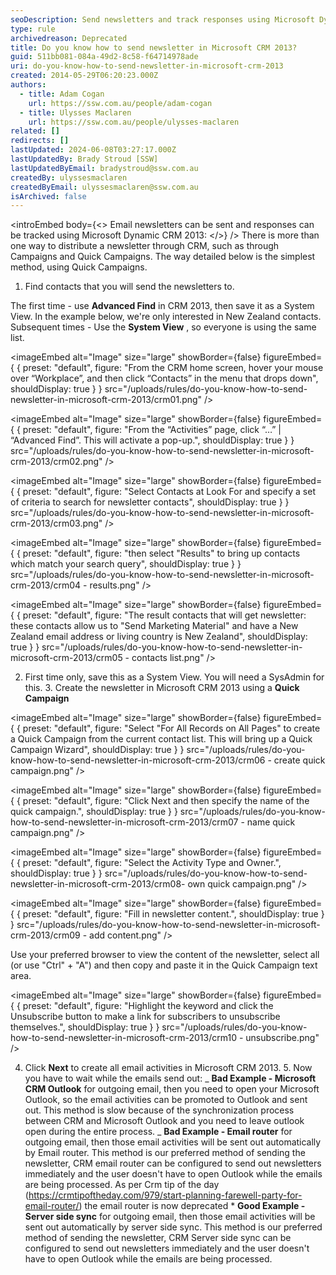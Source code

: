 ```yaml
---
seoDescription: Send newsletters and track responses using Microsoft Dynamic CRM 2013 with Quick Campaigns and server-side sync.
type: rule
archivedreason: Deprecated
title: Do you know how to send newsletter in Microsoft CRM 2013?
guid: 511bb081-084a-49d2-8c58-f64714978ade
uri: do-you-know-how-to-send-newsletter-in-microsoft-crm-2013
created: 2014-05-29T06:20:23.000Z
authors:
  - title: Adam Cogan
    url: https://ssw.com.au/people/adam-cogan
  - title: Ulysses Maclaren
    url: https://ssw.com.au/people/ulysses-maclaren
related: []
redirects: []
lastUpdated: 2024-06-08T03:27:17.000Z
lastUpdatedBy: Brady Stroud [SSW]
lastUpdatedByEmail: bradystroud@ssw.com.au
createdBy: ulyssesmaclaren
createdByEmail: ulyssesmaclaren@ssw.com.au
isArchived: false
---
```


<introEmbed
  body={<>
Email newsletters can be sent and responses can be tracked using Microsoft Dynamic CRM 2013:
  </>}
/>
There is more than one way to distribute a newsletter through CRM, such as through Campaigns and Quick Campaigns. The way detailed below is the simplest method, using Quick Campaigns.

1. Find contacts that you will send the newsletters to.

The first time - use
**Advanced Find** in CRM 2013, then save it as a System View. In the example below, we're only interested in New Zealand contacts.
Subsequent times - Use the **System View** , so everyone is using the same list.


<imageEmbed
  alt="Image"
  size="large"
  showBorder={false}
  figureEmbed={ {
    preset: "default",
    figure: "From the CRM home screen, hover your mouse over “Workplace”, and then click “Contacts” in the menu that drops down",
    shouldDisplay: true
  } }
  src="/uploads/rules/do-you-know-how-to-send-newsletter-in-microsoft-crm-2013/crm01.png"
/>



<imageEmbed
  alt="Image"
  size="large"
  showBorder={false}
  figureEmbed={ {
    preset: "default",
    figure: "From the “Activities” page, click “…” | “Advanced Find”. This will activate a pop-up.",
    shouldDisplay: true
  } }
  src="/uploads/rules/do-you-know-how-to-send-newsletter-in-microsoft-crm-2013/crm02.png"
/>



<imageEmbed
  alt="Image"
  size="large"
  showBorder={false}
  figureEmbed={ {
    preset: "default",
    figure: "Select Contacts at Look For and specify a set of criteria to search for newsletter contacts",
    shouldDisplay: true
  } }
  src="/uploads/rules/do-you-know-how-to-send-newsletter-in-microsoft-crm-2013/crm03.png"
/>



<imageEmbed
  alt="Image"
  size="large"
  showBorder={false}
  figureEmbed={ {
    preset: "default",
    figure: "then select \"Results\" to bring up contacts which match your search query",
    shouldDisplay: true
  } }
  src="/uploads/rules/do-you-know-how-to-send-newsletter-in-microsoft-crm-2013/crm04 - results.png"
/>



<imageEmbed
  alt="Image"
  size="large"
  showBorder={false}
  figureEmbed={ {
    preset: "default",
    figure: "The result contacts that will get newsletter: these contacts allow us to \"Send Marketing Material\" and have a New Zealand email address or living country is New Zealand",
    shouldDisplay: true
  } }
  src="/uploads/rules/do-you-know-how-to-send-newsletter-in-microsoft-crm-2013/crm05 - contacts list.png"
/>

2. First time only, save this as a System View. You will need a SysAdmin for this. 3. Create the newsletter in Microsoft CRM 2013 using a
**Quick Campaign**

<imageEmbed
  alt="Image"
  size="large"
  showBorder={false}
  figureEmbed={ {
    preset: "default",
    figure: "Select \"For All Records on All Pages\" to create a Quick Campaign from the current contact list. This will bring up a Quick Campaign Wizard",
    shouldDisplay: true
  } }
  src="/uploads/rules/do-you-know-how-to-send-newsletter-in-microsoft-crm-2013/crm06 - create quick campaign.png"
/>



<imageEmbed
  alt="Image"
  size="large"
  showBorder={false}
  figureEmbed={ {
    preset: "default",
    figure: "Click Next and then specify the name of the quick campaign.",
    shouldDisplay: true
  } }
  src="/uploads/rules/do-you-know-how-to-send-newsletter-in-microsoft-crm-2013/crm07 - name quick campaign.png"
/>



<imageEmbed
  alt="Image"
  size="large"
  showBorder={false}
  figureEmbed={ {
    preset: "default",
    figure: "Select the Activity Type and Owner.",
    shouldDisplay: true
  } }
  src="/uploads/rules/do-you-know-how-to-send-newsletter-in-microsoft-crm-2013/crm08- own quick campaign.png"
/>



<imageEmbed
  alt="Image"
  size="large"
  showBorder={false}
  figureEmbed={ {
    preset: "default",
    figure: "Fill in newsletter content.",
    shouldDisplay: true
  } }
  src="/uploads/rules/do-you-know-how-to-send-newsletter-in-microsoft-crm-2013/crm09 - add content.png"
/>

 Use your preferred browser to view the content of the newsletter, select all (or use "Ctrl" + "A") and then copy and paste it in the Quick Campaign text area.


<imageEmbed
  alt="Image"
  size="large"
  showBorder={false}
  figureEmbed={ {
    preset: "default",
    figure: "Highlight the keyword and click the Unsubscribe button to make a link for subscribers to unsubscribe themselves.",
    shouldDisplay: true
  } }
  src="/uploads/rules/do-you-know-how-to-send-newsletter-in-microsoft-crm-2013/crm10 - unsubscribe.png"
/>

4. Click
**Next** to create all email activities in Microsoft CRM 2013. 5. Now you have to wait while the emails send out:
_ **Bad Example - Microsoft CRM Outlook** for outgoing email, then you need to open your Microsoft Outlook, so the email activities can be promoted to Outlook and sent out. This method is slow because of the synchronization process between CRM and Microsoft Outlook and you need to leave outlook open during the entire process.
_ **Bad Example - Email router** for outgoing email, then those email activities will be sent out automatically by Email router. This method is our preferred method of sending the newsletter, CRM email router can be configured to send out newsletters immediately and the user doesn't have to open Outlook while the emails are being processed. As per Crm tip of the day (https://crmtipoftheday.com/979/start-planning-farewell-party-for-email-router/) the email router is now deprecated \* **Good Example - Server side sync** for outgoing email, then those email activities will be sent out automatically by server side sync. This method is our preferred method of sending the newsletter, CRM Server side sync can be configured to send out newsletters immediately and the user doesn't have to open Outlook while the emails are being processed.
